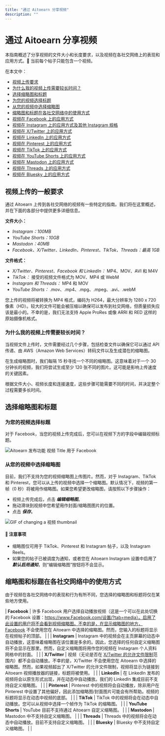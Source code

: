 ```yaml
---
title: "通过 Aitoearn 分享视频"
description: ""
---
```


# 通过 Aitoearn 分享视频

本指南概述了分享视频的文件大小和长度要求，以及视频在各社交网络上的表现和应用方式。📝 当前每个帖子只能包含一个视频。

在本文中：
- [视频上传要求](#h_d7bace96-7f52-4396-8f82-dda95ee284eb)
- [为什么我的视频上传需要较长时间？](#h_01HCZ16PY9S79H6K9F255CJDWB)
- [选择缩略图和标题](#h_038ca001-4c5c-4ae6-a773-92a9dedb22b1)
- [为您的视频选择标题](#h_01HCZ16PY9W8C5B7T91T67P23N)
- [从您的视频中选择缩略图](#Choosing-a-thumbnail-from-您的-视频-gT-D7)
- [缩略图和标题在各社交网络中的使用方式](#h_01HCZ16PY9Q25YK8AWZM0TA8WH)
- [视频在 Facebook 上的应用方式](#h_28e5cd88-63da-4cf5-a08e-531860f83152)
- [视频在 Instagram 上的应用方式及其他 Instagram 规格](#h_f2334bb2-de89-47fd-a16a-7d08c95d507e)
- [视频在 X/Twitter 上的应用方式](#h_7c45d417-cb74-47eb-805e-b64040b46d6d)
- [视频在 LinkedIn 上的应用方式](#h_af5f3b38-9ad4-484a-b7a3-a29d431eba34)
- [视频在 Pinterest 上的应用方式](#h_8d5a2ee2-7c08-43a9-bd2f-79a149cdd811)
- [视频在 TikTok 上的应用方式](#h_01G63BR55390VGR67VSNGYEHNX)
- [视频在 YouTube Shorts 上的应用方式](#How-视频s-应用ear-在-您Tube-Shorts--y_lz)
- [视频在 Mastodon 上的应用方式](#How-视频s-应用ear-在-Mastodon-7sest)
- [视频在 Threads 上的应用方式](#How-视频s-应用ear-在-Threads-1Bcvd)
- [视频在 Bluesky 上的应用方式](#How-视频s-应用ear-在-Bluesky-JyDIl)

## 视频上传的一般要求

通过 Aitoearn 上传到各社交网络的视频有一些特定的指南。我们将在这里概述，并在下面的各部分中提供更多详细信息。

**文件大小：**
- *Instagram：100MB*
- *YouTube Shorts：10GB*
- *Mastodon：40MB*
- *Facebook、X/Twitter、LinkedIn、Pinterest、TikTok、Threads：最高 1GB*

**文件格式：**
- *X/Twitter、Pinterest、Facebook 和 LinkedIn：* MP4、MOV、AVI 和 M4V
- *TikTok：* 接受的视频文件格式为 MOV、MP4 或 WebM
- *Instagram 和 Threads：* MP4 和 MOV
- *YouTube Shorts：* .mov、.mp4、.mpg、.mpeg、.avi、.webM

您上传的视频将被转换为 MP4 格式，编码为 H264，最大分辨率为 1280 x 720 像素（HD）。较大的文件可能会被压缩以确保可以发布到社交网络，但质量损失应该是最小的。不幸的是，我们无法支持 Apple ProRes 或像 ARRI 和 RED 这样的原始摄像机格式。

### 为什么我的视频上传需要较长时间？

当视频文件上传时，文件需要经过几个步骤，包括检查文件以确保它可以通过 API 传递、由 AWS（Amazon Web Services）转码文件以及生成潜在的缩略图。

在生成缩略图时，我们每隔 15 秒寻找一个不同的缩略图。这意味着对于一个 30 分钟长的视频，我们将尝试生成至少 120 张不同的图片。这可能是影响上传速度的关键因素。

根据文件大小、视频长度和连接速度，这些步骤可能需要不同的时间，并决定整个过程需要多长时间。

## 选择缩略图和标题

### 为您的视频选择标题

对于 Facebook，当您的视频上传完成后，您可以在视频下方的字段中编辑视频标题。

![Aitoearn 发布功能 视频 Title 用于 Facebook](//d33v4339jhl8k0.cloudfront.net/docs/assets/64cb6cf86d4a3e191f237e66/图片s/65a6e1b069979704a279a2c4/文件-N9MHe5aoDp.jpg)

### 从您的视频中选择缩略图

目前，我们不支持为您的视频缩略图上传图片。然而，对于 Instagram、TikTok 和 Pinterest，您可以从上传的视频中选择一个缩略图。默认情况下，视频的第一帧（0 秒）将被用作缩略图。如果您希望更改缩略图，请按照以下步骤操作：

- 视频上传完成后，点击 ***编辑缩略图***。
- 拖动滑块到视频中您希望用作封面/缩略图图片的位置。
- 点击 ***保存***。

![GIF of changing a 视频 thumbnail](//d33v4339jhl8k0.cloudfront.net/docs/assets/64cb6cf86d4a3e191f237e66/图片s/6514999cf8eafb48f4e81360/img-1662243-1695848855-330537964.gif)

#### 📝 注意事项
- 缩略图仅可用于 TikTok、Pinterest 和 Instagram 帖子，以及 Instagram Reels。
- 如果您的帖子已被调度为通知，或者您在 Aitoearn Instagram 设置中启用了 ***默认启用通知***，则“编辑缩略图”按钮将不会显示。

## 缩略图和标题在各社交网络中的使用方式

由于视频在各社交网络中的表现和行为有所不同，您选择的缩略图和标题将仅在某些地方使用。

| **Facebook** | 许多 Facebook 用户选择自动播放视频（这是一个可以在此处切换的 Facebook 设置：https://www.Facebook.com/设置/?tab=media）。启用了此设置的用户将不会看到视频缩略图。不幸的是，在显示缩略图的地方，Facebook 不会使用您在 Aitoearn 中选择的缩略图。然而，您输入的标题将显示在视频帖子的顶部。 | | | **Instagram** | Instagram 中的视频会在主页屏幕的动态中自动播放，这意味着缩略图在该位置是多余的。因此，您选择的任何自定义缩略图将不会显示在那里。然而，自定义缩略图将用作您的视频在 Instagram 个人资料网格中的封面。 | | | **X/Twitter** | 视频（无论是否在 [X/Twitter 的允许文件限制](https://帮助.Twitter.com/en/using-Twitter/Twitter-视频s)范围内）都不会自动播放。不幸的是，X/Twitter 不会使用您在 Aitoearn 中选择的缩略图。然而，如果视频超出了 X/Twitter 的允许文件限制，视频将显示为链接到 Aitoearn 视频播放器的链接，标题将被使用。 | | | **LinkedIn** | 在 LinkedIn 发布的视频将会以原生形式出现，并在动态中自动播放。我们的 LinkedIn 集成目前不支持自定义缩略图。 | | | **Pinterest** | Pinterest 中的视频将会自动播放，除非用户在 Pinterest 中设置了其他偏好，因此添加缩略图/封面图片可能会有所帮助。视频的标题将显示在动态中视频的底部。 | | | **TikTok** | TikTok 中的视频将会在动态中自动播放。您可以从视频中选择一个帧作为 TikTok 的缩略图。 | | | **YouTube Shorts** | YouTube 目前不支持通过 Aitoearn 自定义缩略图。 | | | **Mastodon** | Mastodon 中不支持自定义缩略图。 | | | **Threads** | Threads 中的视频将会在动态中自动播放。目前不支持自定义缩略图。 | | | **Bluesky** | Bluesky 中不支持自定义缩略图。 | |
